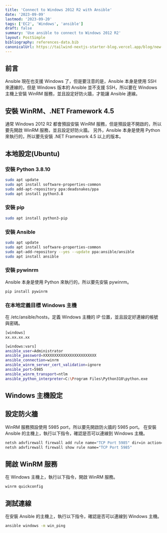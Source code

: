 ```yaml
---
title: 'Connect to Windows 2012 R2 with Ansible'
date: '2023-09-09'
lastmod: '2023-09-20'
tags: ['EC2', 'Windows', 'ansible']
draft: false
summary: 'Use ansible to connect to Windows 2012 R2'
layout: PostSimple
bibliography: references-data.bib
canonicalUrl: https://tailwind-nextjs-starter-blog.vercel.app/blog/new-features-in-v1/
---
```


## 前言

Ansible 現在也支援 Windows 了，但是要注意的是，Ansible 本身是使用 SSH 來連線的，但是 Windows 版本的 Ansible 並不支援 SSH，所以要在 Windows 主機上安裝 WinRM 服務，並且設定好防火牆，才能讓 Ansible 連線。

## 安裝 WinRM、.NET Framework 4.5

通常 Windows 2012 R2 都會預設安裝 WinRM 服務，但是預設是不開啟的，所以要先開啟 WinRM 服務，並且設定好防火牆。
另外，Ansible 本身是使用 Python 來執行的，所以要先安裝 .NET Framework 4.5 以上的版本。

## 本地設定(Ubuntu)

### 安裝 Python 3.8.10

```bash
sudo apt update
sudo apt install software-properties-common
sudo add-apt-repository ppa:deadsnakes/ppa
sudo apt install python3.8
```

### 安裝 pip

```bash
sudo apt install python3-pip
```

### 安裝 Ansible

```bash
sudo apt update
sudo apt install software-properties-common
sudo apt-add-repository --yes --update ppa:ansible/ansible
sudo apt install ansible
```

### 安裝 pywinrm

Ansible 本身是使用 Python 來執行的，所以要先安裝 pywinrm。

```bash
pip install pywinrm
```

### 在本地定義目標 Windows 主機

在 /etc/ansible/hosts，定義 Windows 主機的 IP 位置，並且設定好連線的帳號與密碼。

```bash
[windows]
xx.xx.xx.xx

[windows:vars]
ansible_user=Administrator
ansible_password=XXXXXXXXXXXXXXXXXXXXXXXX
ansible_connection=winrm
ansible_winrm_server_cert_validation=ignore
ansible_port=5985
ansible_winrm_transport=ntlm
ansible_python_interpreter=C:\Program Files\Python310\python.exe
```

## Windows 主機設定

## 設定防火牆

WinRM 服務預設使用 5985 port，所以要先開啟防火牆的 5985 port。
在安裝 Ansible 的主機上，執行以下指令，確認是否可以連線到 Windows 主機。

```bash
netsh advfirewall firewall add rule name="TCP Port 5985" dir=in action=allow protocol=TCP localport=5985
netsh advfirewall firewall show rule name="TCP Port 5985"
```

## 開啟 WinRM 服務

在 Windows 主機上，執行以下指令，開啟 WinRM 服務。

```bash
winrm quickconfig
```

## 測試連線

在安裝 Ansible 的主機上，執行以下指令，確認是否可以連線到 Windows 主機。

```bash
ansible windows -m win_ping
```
